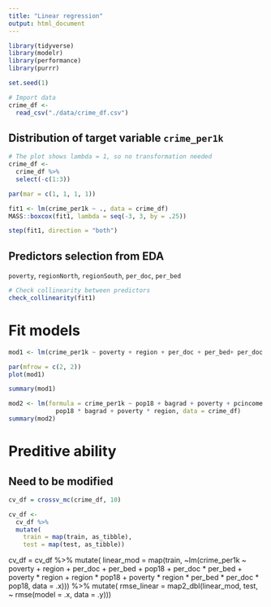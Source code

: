 ```yaml
---
title: "Linear regression"
output: html_document
---
```

```r
library(tidyverse)
library(modelr)
library(performance)
library(purrr)

set.seed(1)
```

```r
# Import data
crime_df <- 
  read_csv("./data/crime_df.csv")
```

## Distribution of target variable `crime_per1k`
```r
# The plot shows lambda = 1, so no transformation needed
crime_df <- 
  crime_df %>% 
  select(-c(1:3))

par(mar = c(1, 1, 1, 1))

fit1 <- lm(crime_per1k ~ ., data = crime_df)
MASS::boxcox(fit1, lambda = seq(-3, 3, by = .25))
```

```r
step(fit1, direction = "both")
```


## Predictors selection from EDA
`poverty`, `regionNorth`, `regionSouth`, `per_doc`, `per_bed`
```r
# Check collinearity between predictors
check_collinearity(fit1)
```

# Fit models
```r
mod1 <- lm(crime_per1k ~ poverty + region + per_doc + per_bed+ per_doc * per_bed + poverty * region + poverty * per_doc + poverty * per_bed, data = crime_df)

par(mfrow = c(2, 2))
plot(mod1)

summary(mod1)

mod2 <- lm(formula = crime_per1k ~ pop18 + bagrad + poverty + pcincome + region + per_area + per_bed + 
             pop18 * bagrad + poverty * region, data = crime_df)
summary(mod2)
```


# Preditive ability
## Need to be modified
```r
cv_df = crossv_mc(crime_df, 10)

cv_df <- 
  cv_df %>% 
  mutate(
    train = map(train, as_tibble),
    test = map(test, as_tibble))
```

cv_df = 
  cv_df %>% 
  mutate(
    linear_mod  = map(train, ~lm(crime_per1k ~ poverty + region + per_doc + per_bed + pop18 + per_doc * per_bed + poverty * region + region * pop18 + poverty * region * per_bed * per_doc * pop18, data = .x))) %>% 
  mutate(
    rmse_linear = map2_dbl(linear_mod, test, ~ rmse(model = .x, data = .y)))

